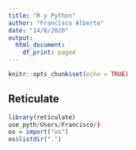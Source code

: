 ```yaml
---
title: "R y Python"
author: "Francisco Alberto"
date: "14/8/2020"
output:
  html_document:
    df_print: paged
---
```


```r
knitr::opts_chunk$set(echo = TRUE)
```

## Reticulate

```r
library(reticulate)
use_pyth/Users/Francisco/)
os = import("os")
os$listdir(".")
```



